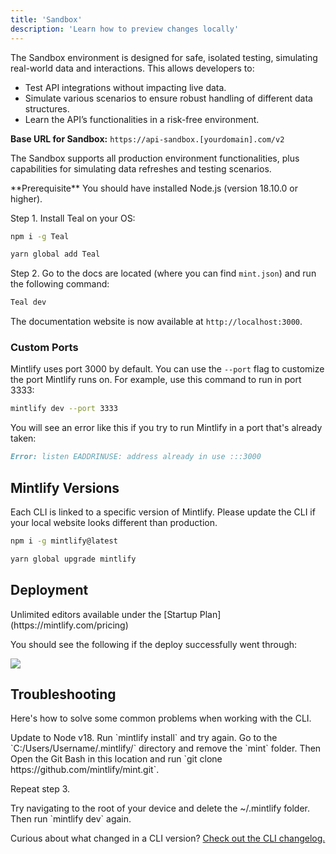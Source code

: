 ```yaml
---
title: 'Sandbox'
description: 'Learn how to preview changes locally'
---
```


The Sandbox environment is designed for safe, isolated testing, simulating real-world data and interactions. This allows developers to:

- Test API integrations without impacting live data.
- Simulate various scenarios to ensure robust handling of different data structures.
- Learn the API’s functionalities in a risk-free environment.

**Base URL for Sandbox:** `https://api-sandbox.[yourdomain].com/v2`

The Sandbox supports all production environment functionalities, plus capabilities for simulating data refreshes and testing scenarios.


<Info>
  **Prerequisite** You should have installed Node.js (version 18.10.0 or
  higher).
</Info>

Step 1. Install Teal on your OS:

<CodeGroup>

```bash npm
npm i -g Teal
```

```bash yarn
yarn global add Teal
```

</CodeGroup>

Step 2. Go to the docs are located (where you can find `mint.json`) and run the following command:

```bash
Teal dev
```

The documentation website is now available at `http://localhost:3000`.

### Custom Ports

Mintlify uses port 3000 by default. You can use the `--port` flag to customize the port Mintlify runs on. For example, use this command to run in port 3333:

```bash
mintlify dev --port 3333
```

You will see an error like this if you try to run Mintlify in a port that's already taken:

```md
Error: listen EADDRINUSE: address already in use :::3000
```

## Mintlify Versions

Each CLI is linked to a specific version of Mintlify. Please update the CLI if your local website looks different than production.

<CodeGroup>

```bash npm
npm i -g mintlify@latest
```

```bash yarn
yarn global upgrade mintlify
```

</CodeGroup>

## Deployment

<Tip>
  Unlimited editors available under the [Startup
  Plan](https://mintlify.com/pricing)
</Tip>

You should see the following if the deploy successfully went through:

<Frame>
  <img src="/images/checks-passed.png" style={{ borderRadius: '0.5rem' }} />
</Frame>

## Troubleshooting

Here's how to solve some common problems when working with the CLI.

<AccordionGroup>
  <Accordion title="Mintlify is not loading">
    Update to Node v18. Run `mintlify install` and try again.
  </Accordion>
  <Accordion title="No such file or directory on Windows">
Go to the `C:/Users/Username/.mintlify/` directory and remove the `mint`
folder. Then Open the Git Bash in this location and run `git clone
https://github.com/mintlify/mint.git`.

Repeat step 3.

  </Accordion>
  <Accordion title="Getting an unknown error">
    Try navigating to the root of your device and delete the ~/.mintlify folder.
    Then run `mintlify dev` again.
  </Accordion>
</AccordionGroup>

Curious about what changed in a CLI version? [Check out the CLI changelog.](/changelog/command-line)
